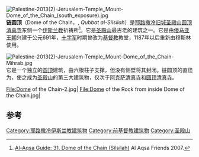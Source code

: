 [[File:Palestine-2013(2)-Jerusalem-Temple_Mount-Dome_of_the_Chain_(south_exposure).jpg|thumb]]
'''链圆顶'''（Dome of the Chain，{{lang-ar|<big>قبة السلسلة</big>}}, ''Qubbat al-Silsilah''）是[[耶路撒冷旧城|耶路撒冷旧城]][[圣殿山|圣殿山]][[圆顶清真寺|圆顶清真寺]]东侧一个[[伊斯兰教|伊斯兰教]]祈祷所<ref name="AF07">[http://www.aqsa.org.uk/MULTIMEDIA/AlAqsaGuide/tabid/82/language/en-GB/Default.aspx Al-Aqsa Guide: 31. Dome of the Chain (Silsilah)] {{webarchive|url=https://web.archive.org/web/20081006175930/http://www.aqsa.org.uk/MULTIMEDIA/AlAqsaGuide/tabid/82/language/en-GB/Default.aspx |date=2008-10-06 }} Al Aqsa Friends 2007.</ref>。它是[[圣殿山|圣殿山]]最古老的建筑之一。它是由[[倭马亚王朝|倭马亚王朝]]兴建于公元691年，[[十字军|十字军]]时期曾改为[[基督教|基督教]]教堂，1187年以后重新由穆斯林使用。

[[File:Palestine-2013(2)-Jerusalem-Temple_Mount-Dome_of_the_Chain-Mihrab.jpg|thumb]]
它是一个独立的[[圆顶|圆顶]]建筑，由六根柱子支撑，但没有侧壁将其封闭。链圆顶的直径为{{convert|14|m|ft|sp=us}}，使之成为[[圣殿山|圣殿山]]的第三大建筑物，仅次于[[阿克萨清真寺|阿克萨清真寺]]和[[圆顶清真寺|圆顶清真寺]]。

<gallery mode=packed>
File:Dome of the Chain-2.jpg|
File:Dome of the Rock from inside Dome of the Chain.jpg|
</gallery>

==参考==
{{reflist}}

{{位於聖殿山的伊斯蘭建築}}
{{耶路撒冷旧城}}
{{coord|31|46|41.00|N|35|14|08.94|E|display=title}}
[[Category:耶路撒冷伊斯兰教建筑物|Category:耶路撒冷伊斯兰教建筑物]]
[[Category:前基督教建筑物|Category:前基督教建筑物]]
[[Category:圣殿山|Category:圣殿山]]